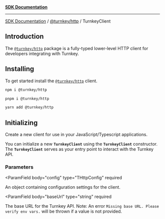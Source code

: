 [**SDK Documentation**](../../../README.mdx)

***

[SDK Documentation](../../../packages.mdx) / [@turnkey/http](../README.mdx) / TurnkeyClient

## Introduction

The [`@turnkey/http`](https://www.npmjs.com/package/@turnkey/http) package is a fully-typed lower-level HTTP client for developers integrating with Turnkey.

## Installing

To get started install the [`@turnkey/http`](https://www.npmjs.com/package/@turnkey/http) client.

<CodeGroup>

```bash npm
npm i @turnkey/http
```

```bash pnpm
pnpm i @turnkey/http
```

```bash yarn
yarn add @turnkey/http
```

</CodeGroup>

## Initializing

Create a new client for use in your JavaScript/Typescript applications.

You can initialize a new **`TurnkeyClient`** using the **`TurnkeyClient`** constructor. The **`TurnkeyClient`** serves as your entry point to interact with the Turnkey API.

### Parameters

<ParamField
body="config"
type="THttpConfig"
required

>

An object containing configuration settings for the client.

</ParamField>

<ParamField
body="baseUrl"
type="string"
required

>

The base URL for the Turnkey API. Note: An error `Missing base URL. Please verify env vars.` will be thrown if a value is not provided.

</ParamField>

<ParamField
body="stamper"
type="TStamper"
required

>

An instance of a stamper class (e.g. [**`ApiKeyStamper`**](/sdks/advanced/api-key-stamper)) used to create signatures for authenticating API requests.
</ParamField>
Currently Turnkey provides 3 stampers:

- applications signing requests with Passkeys or webauthn devices should use [`@turnkey/webauthn-stamper`](/sdks/advanced/webauthn-stamper)
- applications signing requests with API keys should use [`@turnkey/api-key-stamper`](/sdks/advanced/api-key-stamper)
- applications that need to sign requests within an iframe, particularly when handling sensitive operations like Auth, or Key or Wallet Export, should use the [`@turnkey/iframe-stamper`](/sdks/advanced/iframe-stamper).

You can also implement the TStamper interface yourself. For more information on implementing a custom stamper checkout the [API Design](/developer-reference/api-overview/intro) docs.

### Types

#### `THttpConfig`

```bash
type THttpConfig = {
  baseUrl: string;
};
```

#### `TStamper`

```bash
interface TStamper {
  stamp: (input: string) => Promise<TStamp>;
}
```

### Example

```js
import { TurnkeyClient } from "@turnkey/http";
import { ApiKeyStamper } from "@turnkey/api-key-stamper";

// Following best practices, define parameters in your .env file
const baseUrl = process.env.TURNKEY_BASE_URL || "https://api.turnkey.com";
const apiPublicKey = process.env.TURNKEY_API_PUBLIC_KEY;
const apiPrivateKey = process.env.TURNKEY_API_PRIVATE_KEY;

// Initialize the API key stamper
const stamper = new ApiKeyStamper({ apiPublicKey, apiPrivateKey });

// Initialize the Turnkey client and then you're ready to use the Turnkey client! 🎉
const client = new TurnkeyClient({ baseUrl }, stamper);
```
